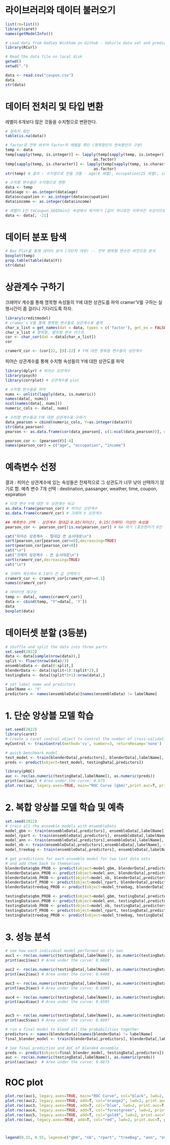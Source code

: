 # 라이브러리와 데이터 불러오기
```r
list(rm=list())
library(caret)
names(getModelInfo())

# Load data from Hadley Wickham on Github - Vehicle data set and predict 6 cylinder vehicles
library(RCurl)

# Read the data file on local disk
getwd()
setwd(".")

data <- read.csv("coupon.csv")
data
str(data)
```

# 데이터 전처리 및 타입 변환
레벨이 6개보다 많은 것들을 수치형으로 변환한다.
```r
# 결측치 확인
table(is.na(data))

# factor로 전부 바꾸어 factor의 레벨을 확인 (명목형인지 연속형인지 구분)
temp <- data
temp[sapply(temp, is.integer)] <- lapply(temp[sapply(temp, is.integer)], 
                                       as.factor)
temp[sapply(temp, is.character)] <- lapply(temp[sapply(temp, is.character)], 
                                       as.factor)
str(temp) # 결과 : 수치형으로 만들 것들 - age(8 레벨), occupation(25 레벨), income(9 레벨)

# 수치형 변수들은 수치형으로 변환
data <- temp
data$age <- as.integer(data$age)
data$occupation <- as.integer(data$occupation)
data$income <- as.integer(data$income)

# 레벨이 1인 toCoupon_GEQ5min는 속성에서 제거하기 (값이 하나로만 이루어진 속성이므로 Y에 영향을 주지 않는다)
data <- data[, -21]
```

# 데이터 분포 탐색
```r
# Box Plot을 통해 데이터 분석 (극단치 여부) -- 전부 명목형 변수인 버전으로 분석
boxplot(temp)
prop.table(table(data$Y))
str(data)
```

# 상관계수 구하기
크래머V 계수를 통해 명목형 속성들의 Y에 대한 상관도를 파악
cramer'V를 구하는 실행시간이 좀 걸리니 기다리도록 하자.
```r
library(creditmodel)
# cramer's V를 통해 명목형 변수들로 상관계수표 출력
char_x_list = get_names(dat = data, types = c('factor'), get_ex = FALSE)
char_x_list # 명목형, 범주형 변수 리스트
cor <- char_cor(dat = data[char_x_list])
cor

cramerV_cor <- (cor[22, ])[-22] # Y에 대한 명목형 변수들의 상관계수
```
피어슨 상관계수를 통해 수치형 속성들의 Y에 대한 상관도를 파악
```r
library(dplyr) # 피어슨 상관계수
library(psych)
library(corrplot) # 상관계수를 plot

# 수치형 변수들을 파악
nums <- unlist(lapply(data, is.numeric))
names(data[, nums])  
ncol(names(data[, nums]))
numeric_cols <- data[, nums]

# 수치형 변수들과 Y에 대한 상관계수표 구하기
data_pearson = cbind(numeric_cols, Y=as.integer(data$Y))
str(data_pearson)
pearson <- as.data.frame(cor(data_pearson[, c(1:ncol(data_pearson))], use = "all.obs", method = "pearson"))

pearson_cor <- (pearson$Y)[-4]
names(pearson_cor) = c("age", "occupation", "income") 
```

# 예측변수 선정
결과 : 피어슨 상관계수에 있는 속성들은 전체적으로 그 상관도가 너무 낮아 선택하기 않기로 함.
예측 변수 7개 선택 : destination, passanger, weather, time, coupon, expiration
```r
# 타겟 변수 Y에 대한 두 상관계수 비교
as.data.frame(pearson_cor) # 피어슨 상관계수
as.data.frame(cramerV_cor) # 크래머 V 상관계수

## 예측변수 선택 - 상관계수 절대값 0.03(피어슨), 0.15(크래머) 이상인 속성들
pearson_cor <- pearson_cor[!is.na(pearson_cor)] # NA 제거 (표준편차가 0인 값들은 NA가 됨)

cat("피어슨 상관계수 - 절대값 큰 순서대로\n")
sort(pearson_cor[pearson_cor>=0],decreasing=TRUE)
sort(pearson_cor[pearson_cor<0])
cat("\n")
cat("크래머 상관계수 - 큰 순서대로\n")
sort(cramerV_cor,decreasing=TRUE)
cat("\n")

# 크래머 계수에서 0.1보다 큰 값 선택하기
cramerV_cor <- cramerV_cor[cramerV_cor>=0.1]
names(cramerV_cor)

# 데이터셋 재구성
temp <- data[, names(cramerV_cor)]
data <- cbind(temp, "Y"=data[, 'Y'])
data
boxplot(data)
```

# 데이터셋 분할 (3등분)
```r
# shuffle and split the data into three parts
set.seed(2022)
data <- data[sample(nrow(data)),]
split <- floor(nrow(data)/3)
ensembleData <- data[0:split,]
blenderData <- data[(split+1):(split*2),]
testingData <- data[(split*2+1):nrow(data),]

# set label name and predictors
labelName <- 'Y'
predictors <- names(ensembleData)[names(ensembleData) != labelName]
```

# 1. 단순 앙상블 모델 학습
```r
set.seed(2022)
library(caret)
# create a caret control object to control the number of cross-validations performed
myControl <- trainControl(method='cv', number=3, returnResamp='none')

# quick benchmark model 
test_model <- train(blenderData[,predictors], blenderData[,labelName], method='gbm', trControl=myControl)
preds <- predict(object=test_model, testingData[,predictors])

library(pROC)
auc <- roc(as.numeric(testingData[,labelName]), as.numeric(preds))
print(auc$auc) # Area under the curve: 0.675
plot.roc(auc, legacy.axes=TRUE, main="ROC Curve (gbm)",print.auc=T, print.auc.x=0.5, print.auc.y=0.5,)
```

# 2. 복합 앙상블 모델 학습 및 예측
```r
set.seed(2022)
# train all the ensemble models with ensembleData
model_gbm <- train(ensembleData[,predictors], ensembleData[,labelName], method='gbm', trControl=myControl)
model_rpart <- train(ensembleData[,predictors], ensembleData[,labelName], method='rpart', trControl=myControl)
model_ann <- train(ensembleData[,predictors],ensembleData[,labelName], method = 'nnet', trControl=myControl)
model_nb <- train(ensembleData[,predictors],ensembleData[,labelName], method = 'nb', trControl=myControl)
model_treebag <- train(ensembleData[,predictors], ensembleData[,labelName], method='treebag', trControl=myControl)

# get predictions for each ensemble model for two last data sets
# and add them back to themselves
blenderData$gbm_PROB <- predict(object=model_gbm, blenderData[,predictors])
blenderData$ann_PROB <- predict(object=model_ann, blenderData[,predictors])
blenderData$nb_PROB <- predict(object=model_nb, blenderData[,predictors])
blenderData$rf_PROB <- predict(object=model_rpart, blenderData[,predictors])
blenderData$treebag_PROB <- predict(object=model_treebag, blenderData[,predictors])

testingData$gbm_PROB <- predict(object=model_gbm, testingData[,predictors])
testingData$ann_PROB <- predict(object=model_ann, testingData[,predictors])
testingData$nb_PROB <- predict(object=model_nb, testingData[,predictors])
testingData$rf_PROB <- predict(object=model_rpart, testingData[,predictors])
testingData$treebag_PROB <- predict(object=model_treebag, testingData[,predictors])
```
# 3. 성능 분석
```r
# see how each individual model performed on its own
auc1 <- roc(as.numeric(testingData[,labelName]), as.numeric(testingData$gbm_PROB))
print(auc1$auc) # Area under the curve: 0.6888

auc2 <- roc(as.numeric(testingData[,labelName]), as.numeric(testingData$nb_PROB))
print(auc2$auc) # Area under the curve: 0.6488

auc3 <- roc(as.numeric(testingData[,labelName]), as.numeric(testingData$rf_PROB))
print(auc3$auc) # Area under the curve: 0.6389

auc4 <- roc(as.numeric(testingData[,labelName]), as.numeric(testingData$treebag_PROB))
print(auc4$auc) # Area under the curve: 0.6595


auc5 <- roc(as.numeric(testingData[,labelName]), as.numeric(testingData$ann_PROB))
print(auc5$auc) # Area under the curve: 0.6807

# run a final model to blend all the probabilities together
predictors <- names(blenderData)[names(blenderData) != labelName]
final_blender_model <- train(blenderData[,predictors], blenderData[,labelName], method='gbm', trControl=myControl)

# See final prediction and AUC of blended ensemble
preds <- predict(object=final_blender_model, testingData[,predictors])
auc <- roc(as.numeric(testingData[,labelName]), as.numeric(preds))
print(auc$auc)  # Area under the curve: 0.6875
```

# ROC plot
```r
plot.roc(auc1, legacy.axes=TRUE, main="ROC Curve", col="black", lwd=2, auc.polygon=T, auc.polygon.col="aliceblue", max.auc.polygon=T, print.auc=T, print.auc.x=0.5, print.auc.y=0.5, print.auc.cex=0.9)
plot.roc(auc2, legacy.axes=TRUE, add=T, col="orange2", lwd=2, print.auc=T, print.auc.x=0.5, print.auc.y=0.45, print.auc.cex=0.9)
plot.roc(auc3, legacy.axes=TRUE, add=T, col="blue", lwd=2, print.auc=T, print.auc.x=0.5, print.auc.y=0.4, print.auc.cex=0.9)
plot.roc(auc4, legacy.axes=TRUE, add=T, col="forestgreen", lwd=2, print.auc=T, print.auc.x=0.5, print.auc.y=0.35, print.auc.cex=0.9)
plot.roc(auc5, legacy.axes=TRUE, add=T, col="gold4", lwd=2, print.auc=T, print.auc.x=0.5, print.auc.y=0.3, print.auc.cex=0.9)
plot.roc(auc, legacy.axes=TRUE, add=T, col="red", lwd=2, print.auc=T, print.auc.x=0.5, print.auc.y=0.25, print.auc.cex=0.9)



legend(0.15, 0.55, legend=c("gbm", "nb", "rpart", "treeBag", "ann", "overall"), col=c("black", "orange2", "blue", "forestgreen", "gold4", "red"), cex=0.8, lty=1, lwd=2)
```